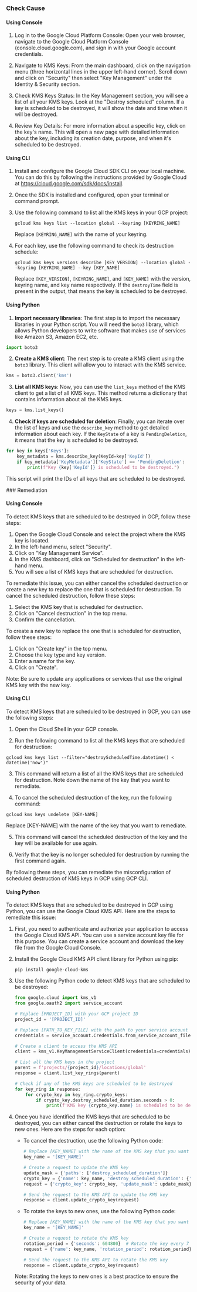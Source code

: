 

<Tabs><Tab title='Cause'>
### Check Cause

#### Using Console

1. Log in to the Google Cloud Platform Console: Open your web browser, navigate to the Google Cloud Platform Console (console.cloud.google.com), and sign in with your Google account credentials.

2. Navigate to KMS Keys: From the main dashboard, click on the navigation menu (three horizontal lines in the upper left-hand corner). Scroll down and click on "Security" then select "Key Management" under the Identity & Security section.

3. Check KMS Keys Status: In the Key Management section, you will see a list of all your KMS keys. Look at the "Destroy scheduled" column. If a key is scheduled to be destroyed, it will show the date and time when it will be destroyed.

4. Review Key Details: For more information about a specific key, click on the key's name. This will open a new page with detailed information about the key, including its creation date, purpose, and when it's scheduled to be destroyed.

#### Using CLI

1. Install and configure the Google Cloud SDK CLI on your local machine. You can do this by following the instructions provided by Google Cloud at https://cloud.google.com/sdk/docs/install.

2. Once the SDK is installed and configured, open your terminal or command prompt.

3. Use the following command to list all the KMS keys in your GCP project:

   ```
   gcloud kms keys list --location global --keyring [KEYRING_NAME]
   ```
   Replace `[KEYRING_NAME]` with the name of your keyring.

4. For each key, use the following command to check its destruction schedule:

   ```
   gcloud kms keys versions describe [KEY_VERSION] --location global --keyring [KEYRING_NAME] --key [KEY_NAME]
   ```
   Replace `[KEY_VERSION]`, `[KEYRING_NAME]`, and `[KEY_NAME]` with the version, keyring name, and key name respectively. If the `destroyTime` field is present in the output, that means the key is scheduled to be destroyed.

#### Using Python

1. **Import necessary libraries**: The first step is to import the necessary libraries in your Python script. You will need the `boto3` library, which allows Python developers to write software that makes use of services like Amazon S3, Amazon EC2, etc.

```python
import boto3
```

2. **Create a KMS client**: The next step is to create a KMS client using the `boto3` library. This client will allow you to interact with the KMS service.

```python
kms = boto3.client('kms')
```

3. **List all KMS keys**: Now, you can use the `list_keys` method of the KMS client to get a list of all KMS keys. This method returns a dictionary that contains information about all the KMS keys.

```python
keys = kms.list_keys()
```

4. **Check if keys are scheduled for deletion**: Finally, you can iterate over the list of keys and use the `describe_key` method to get detailed information about each key. If the `KeyState` of a key is `PendingDeletion`, it means that the key is scheduled to be destroyed.

```python
for key in keys['Keys']:
    key_metadata = kms.describe_key(KeyId=key['KeyId'])
    if key_metadata['KeyMetadata']['KeyState'] == 'PendingDeletion':
        print(f"Key {key['KeyId']} is scheduled to be destroyed.")
```

This script will print the IDs of all keys that are scheduled to be destroyed.

</Tab>

<Tab title='Remediation'>
### Remediation

#### Using Console

To detect KMS keys that are scheduled to be destroyed in GCP, follow these steps:

1. Open the Google Cloud Console and select the project where the KMS key is located.
2. In the left-hand menu, select "Security".
3. Click on "Key Management Service".
4. In the KMS dashboard, click on "Scheduled for destruction" in the left-hand menu.
5. You will see a list of KMS keys that are scheduled for destruction.

To remediate this issue, you can either cancel the scheduled destruction or create a new key to replace the one that is scheduled for destruction. To cancel the scheduled destruction, follow these steps:

1. Select the KMS key that is scheduled for destruction.
2. Click on "Cancel destruction" in the top menu.
3. Confirm the cancellation.

To create a new key to replace the one that is scheduled for destruction, follow these steps:

1. Click on "Create key" in the top menu.
2. Choose the key type and key version.
3. Enter a name for the key.
4. Click on "Create".

Note: Be sure to update any applications or services that use the original KMS key with the new key.

#### Using CLI

To detect KMS keys that are scheduled to be destroyed in GCP, you can use the following steps:

1. Open the Cloud Shell in your GCP console.

2. Run the following command to list all the KMS keys that are scheduled for destruction:

```
gcloud kms keys list --filter="destroyScheduledTime.datetime() < datetime('now')"
```

3. This command will return a list of all the KMS keys that are scheduled for destruction. Note down the name of the key that you want to remediate.

4. To cancel the scheduled destruction of the key, run the following command:

```
gcloud kms keys undelete [KEY-NAME]
```

Replace [KEY-NAME] with the name of the key that you want to remediate.

5. This command will cancel the scheduled destruction of the key and the key will be available for use again.

6. Verify that the key is no longer scheduled for destruction by running the first command again.

By following these steps, you can remediate the misconfiguration of scheduled destruction of KMS keys in GCP using GCP CLI.

#### Using Python

To detect KMS keys that are scheduled to be destroyed in GCP using Python, you can use the Google Cloud KMS API. Here are the steps to remediate this issue:

1. First, you need to authenticate and authorize your application to access the Google Cloud KMS API. You can use a service account key file for this purpose. You can create a service account and download the key file from the Google Cloud Console.

2. Install the Google Cloud KMS API client library for Python using pip:

   ```
   pip install google-cloud-kms
   ```

3. Use the following Python code to detect KMS keys that are scheduled to be destroyed:

   ```python
   from google.cloud import kms_v1
   from google.oauth2 import service_account

   # Replace [PROJECT_ID] with your GCP project ID
   project_id = '[PROJECT_ID]'

   # Replace [PATH_TO_KEY_FILE] with the path to your service account key file
   credentials = service_account.Credentials.from_service_account_file('[PATH_TO_KEY_FILE]')

   # Create a client to access the KMS API
   client = kms_v1.KeyManagementServiceClient(credentials=credentials)

   # List all the KMS keys in the project
   parent = f'projects/{project_id}/locations/global'
   response = client.list_key_rings(parent)

   # Check if any of the KMS keys are scheduled to be destroyed
   for key_ring in response:
       for crypto_key in key_ring.crypto_keys:
           if crypto_key.destroy_scheduled_duration.seconds > 0:
               print(f'KMS key {crypto_key.name} is scheduled to be destroyed in {crypto_key.destroy_scheduled_duration.seconds} seconds')
   ```

4. Once you have identified the KMS keys that are scheduled to be destroyed, you can either cancel the destruction or rotate the keys to new ones. Here are the steps for each option:

   - To cancel the destruction, use the following Python code:

     ```python
     # Replace [KEY_NAME] with the name of the KMS key that you want to cancel the destruction for
     key_name = '[KEY_NAME]'

     # Create a request to update the KMS key
     update_mask = {'paths': ['destroy_scheduled_duration']}
     crypto_key = {'name': key_name, 'destroy_scheduled_duration': {'seconds': 0}}
     request = {'crypto_key': crypto_key, 'update_mask': update_mask}

     # Send the request to the KMS API to update the KMS key
     response = client.update_crypto_key(request)
     ```

   - To rotate the keys to new ones, use the following Python code:

     ```python
     # Replace [KEY_NAME] with the name of the KMS key that you want to rotate
     key_name = '[KEY_NAME]'

     # Create a request to rotate the KMS key
     rotation_period = {'seconds': 604800}  # Rotate the key every 7 days
     request = {'name': key_name, 'rotation_period': rotation_period}

     # Send the request to the KMS API to rotate the KMS key
     response = client.update_crypto_key(request)
     ```

   Note: Rotating the keys to new ones is a best practice to ensure the security of your data.


</Tab>
</Tabs>
